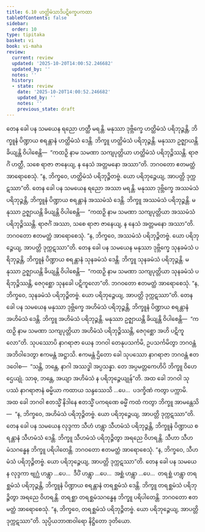 ```yaml
---
title: 6.10 ဟတ္ထိမံသာဒိပဋိက္ခေပကထာ
tableOfContents: false
sidebar:
  order: 10
type: tipitaka
basket: vi
book: vi-maha
review:
  current: review
  updated: '2025-10-20T14:00:52.246682'
  updated_by: ''
  notes: ''
  history:
  - state: review
    date: '2025-10-20T14:00:52.246682'
    updated_by: ''
    notes: ''
    previous_state: draft
---
```



<DynamicBreadcrumb />


<ReviewStatus review={frontmatter.review} showDetails={true} />

<HypothesisAnnotation frontmatter={frontmatter} />

<Division number="281" book="vi-maha" e="ch" v="3" p="312">

<Paragraph number="1271" book="vi-maha">
တေန ခေါ ပန သမယေန ရညော ဟတ္ထီ မရန္တိ. မနုဿာ ဒုဗ္ဘိက္ခေ ဟတ္ထိမံသံ ပရိဘုဉ္ဇန္တိ, ဘိက္ခူနံ ပိဏ္ဍာယ စရန္တာနံ ဟတ္ထိမံသံ ဒေန္တိ. ဘိက္ခူ ဟတ္ထိမံသံ ပရိဘုဉ္ဇန္တိ. မနုဿာ ဥဇ္ဈာယန္တိ ခိယျန္တိ ဝိပါစေန္တိ—  “ကထဉှိ နာမ သမဏာ သကျပုတ္တိယာ ဟတ္ထိမံသံ ပရိဘုဉ္ဇိဿန္တိ. ရာဇင်္ဂံ ဟတ္ထီ, သစေ ရာဇာ ဇာနေယျ, န နေသံ အတ္တမနော အဿာ”တိ. ဘဂဝတော ဧတမတ္ထံ အာရောစေသုံ. “န, ဘိက္ခဝေ, ဟတ္ထိမံသံ ပရိဘုဉ္ဇိတဗ္ဗံ. ယော ပရိဘုဉ္ဇေယျ, အာပတ္တိ ဒုက္ကဋဿာ”တိ.
</Paragraph>

<Paragraph number="1272" book="vi-maha">
တေန ခေါ ပန သမယေန ရညော အဿာ မရန္တိ. မနုဿာ ဒုဗ္ဘိက္ခေ အဿမံသံ ပရိဘုဉ္ဇန္တိ, ဘိက္ခူနံ ပိဏ္ဍာယ စရန္တာနံ အဿမံသံ ဒေန္တိ. ဘိက္ခူ အဿမံသံ ပရိဘုဉ္ဇန္တိ. မနုဿာ ဥဇ္ဈာယန္တိ ခိယျန္တိ ဝိပါစေန္တိ—  “ကထဉှိ နာမ သမဏာ သကျပုတ္တိယာ အဿမံသံ ပရိဘုဉ္ဇိဿန္တိ. ရာဇင်္ဂံ အဿာ, သစေ ရာဇာ ဇာနေယျ, န နေသံ အတ္တမနော အဿာ”တိ. ဘဂဝတော ဧတမတ္ထံ အာရောစေသုံ. “န, ဘိက္ခဝေ, အဿမံသံ ပရိဘုဉ္ဇိတဗ္ဗံ. ယော ပရိဘုဉ္ဇေယျ, အာပတ္တိ ဒုက္ကဋဿာ”တိ.
</Paragraph>

<Paragraph number="1273" book="vi-maha">
တေန ခေါ ပန သမယေန မနုဿာ ဒုဗ္ဘိက္ခေ သုနခမံသံ ပရိဘုဉ္ဇန္တိ, ဘိက္ခူနံ ပိဏ္ဍာယ စရန္တာနံ သုနခမံသံ ဒေန္တိ. ဘိက္ခူ သုနခမံသံ ပရိဘုဉ္ဇန္တိ. မနုဿာ ဥဇ္ဈာယန္တိ ခိယျန္တိ ဝိပါစေန္တိ—  “ကထဉှိ နာမ သမဏာ သကျပုတ္တိယာ သုနခမံသံ ပရိဘုဉ္ဇိဿန္တိ, ဇေဂုစ္ဆော သုနခေါ ပဋိကူလော”တိ. ဘဂဝတော ဧတမတ္ထံ အာရောစေသုံ. “န, ဘိက္ခဝေ, သုနခမံသံ ပရိဘုဉ္ဇိတဗ္ဗံ. ယော ပရိဘုဉ္ဇေယျ, အာပတ္တိ ဒုက္ကဋဿာ”တိ.
</Paragraph>

<Paragraph number="1274" book="vi-maha">
တေန ခေါ ပန သမယေန မနုဿာ ဒုဗ္ဘိက္ခေ အဟိမံသံ ပရိဘုဉ္ဇန္တိ, ဘိက္ခူနံ ပိဏ္ဍာယ စရန္တာနံ အဟိမံသံ ဒေန္တိ. ဘိက္ခူ အဟိမံသံ ပရိဘုဉ္ဇန္တိ. မနုဿာ ဥဇ္ဈာယန္တိ ခိယျန္တိ ဝိပါစေန္တိ—  “ကထဉှိ နာမ သမဏာ သကျပုတ္တိယာ အဟိမံသံ ပရိဘုဉ္ဇိဿန္တိ, ဇေဂုစ္ဆော အဟိ ပဋိကူလော”တိ. သုပဿောပိ နာဂရာဇာ ယေန ဘဂဝါ တေနုပသင်္ကမိ, ဥပသင်္ကမိတွာ ဘဂဝန္တံ အဘိဝါဒေတွာ ဧကမန္တံ အဋ္ဌာသိ. ဧကမန္တံ ဌိတော ခေါ သုပဿော နာဂရာဇာ ဘဂဝန္တံ ဧတဒဝေါစ—  “သန္တိ, ဘန္တေ, နာဂါ အဿဒ္ဓါ အပ္ပသန္နာ. တေ အပ္ပမတ္တကေဟိပိ ဘိက္ခူ ဝိဟေဌေယျုံ. သာဓု, ဘန္တေ, အယျာ အဟိမံသံ န ပရိဘုဉ္ဇေယျုန်”တိ. အထ ခေါ ဘဂဝါ သုပဿံ နာဂရာဇာနံ ဓမ္မိယာ ကထာယ သန္ဒဿေသိ …ပေ…  ပဒက္ခိဏံ ကတွာ ပက္ကာမိ. အထ ခေါ ဘဂဝါ ဧတသ္မိံ နိဒါနေ ဧတသ္မိံ ပကရဏေ ဓမ္မိံ ကထံ ကတွာ ဘိက္ခူ အာမန္တေသိ—  “န, ဘိက္ခဝေ, အဟိမံသံ ပရိဘုဉ္ဇိတဗ္ဗံ. ယော ပရိဘုဉ္ဇေယျ, အာပတ္တိ ဒုက္ကဋဿာ”တိ.
</Paragraph>

<Paragraph number="1275" book="vi-maha">
တေန ခေါ ပန သမယေန လုဒ္ဒကာ သီဟံ ဟန္တွာ သီဟမံသံ ပရိဘုဉ္ဇန္တိ, ဘိက္ခူနံ ပိဏ္ဍာယ စရန္တာနံ သီဟမံသံ ဒေန္တိ. ဘိက္ခူ သီဟမံသံ ပရိဘုဉ္ဇိတွာ အရညေ ဝိဟရန္တိ. သီဟာ သီဟမံသဂန္ဓေန ဘိက္ခူ ပရိပါတေန္တိ. ဘဂဝတော ဧတမတ္ထံ အာရောစေသုံ. “န, ဘိက္ခဝေ, သီဟမံသံ ပရိဘုဉ္ဇိတဗ္ဗံ. ယော ပရိဘုဉ္ဇေယျ, အာပတ္တိ ဒုက္ကဋဿာ”တိ.
</Paragraph>

<Paragraph number="1276" book="vi-maha">
တေန ခေါ ပန သမယေန လုဒ္ဒကာ ဗျဂ္ဃံ ဟန္တွာ …ပေ…  ဒီပိံ ဟန္တွာ …ပေ…  အစ္ဆံ ဟန္တွာ …ပေ…  တရစ္ဆံ ဟန္တွာ တရစ္ဆမံသံ ပရိဘုဉ္ဇန္တိ, ဘိက္ခူနံ ပိဏ္ဍာယ စရန္တာနံ တရစ္ဆမံသံ ဒေန္တိ. ဘိက္ခူ တရစ္ဆမံသံ ပရိဘုဉ္ဇိတွာ အရညေ ဝိဟရန္တိ. တရစ္ဆာ တရစ္ဆမံသဂန္ဓေန ဘိက္ခူ ပရိပါတေန္တိ. ဘဂဝတော ဧတမတ္ထံ အာရောစေသုံ. “န, ဘိက္ခဝေ, တရစ္ဆမံသံ ပရိဘုဉ္ဇိတဗ္ဗံ. ယော ပရိဘုဉ္ဇေယျ, အာပတ္တိ ဒုက္ကဋဿာ”တိ.

</Paragraph>
</Division>

<Paragraph number="1277" type="center" book="vi-maha">
သုပ္ပိယဘာဏဝါရော နိဋ္ဌိတော ဒုတိယော.
</Paragraph>